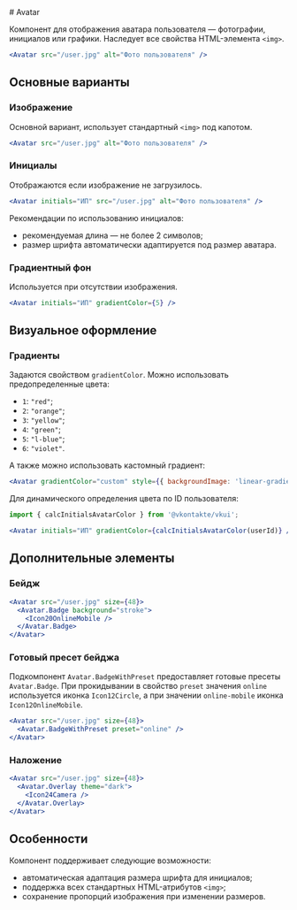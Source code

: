 <Overview>
# Avatar

Компонент для отображения аватара пользователя — фотографии, инициалов или графики. Наследует все свойства HTML-элемента `<img>`.

</Overview>

```jsx
<Avatar src="/user.jpg" alt="Фото пользователя" />
```

## Основные варианты

### Изображение

Основной вариант, использует стандартный `<img>` под капотом.

```jsx
<Avatar src="/user.jpg" alt="Фото пользователя" />
```

### Инициалы

Отображаются если изображение не загрузилось.

```jsx
<Avatar initials="ИП" src="/user.jpg" alt="Фото пользователя" />
```

Рекомендации по использованию инициалов:

- рекомендуемая длина — не более 2 символов;
- размер шрифта автоматически адаптируется под размер аватара.

### Градиентный фон

Используется при отсутствии изображения.

```jsx
<Avatar initials="ИП" gradientColor={5} />
```

## Визуальное оформление

### Градиенты

Задаются свойством `gradientColor`. Можно использовать предопределенные цвета:

- `1`: `"red"`;
- `2`: `"orange"`;
- `3`: `"yellow"`;
- `4`: `"green"`;
- `5`: `"l-blue"`;
- `6`: `"violet"`.

А также можно использовать кастомный градиент:

```jsx
<Avatar gradientColor="custom" style={{ backgroundImage: 'linear-gradient(...)' }} />
```

Для динамического определения цвета по ID пользователя:

```jsx
import { calcInitialsAvatarColor } from '@vkontakte/vkui';

<Avatar initials="ИП" gradientColor={calcInitialsAvatarColor(userId)} />;
```

## Дополнительные элементы

### Бейдж

```jsx
<Avatar src="/user.jpg" size={48}>
  <Avatar.Badge background="stroke">
    <Icon20OnlineMobile />
  </Avatar.Badge>
</Avatar>
```

### Готовый пресет бейджа

Подкомпонент `Avatar.BadgeWithPreset` предоставляет готовые пресеты `Avatar.Badge`.
При прокидывании в свойство `preset` значения `online` используется иконка `Icon12Circle`,
а при значении `online-mobile` иконка `Icon12OnlineMobile`.

```jsx
<Avatar src="/user.jpg" size={48}>
  <Avatar.BadgeWithPreset preset="online" />
</Avatar>
```

### Наложение

```jsx
<Avatar src="/user.jpg" size={48}>
  <Avatar.Overlay theme="dark">
    <Icon24Camera />
  </Avatar.Overlay>
</Avatar>
```

## Особенности

Компонент поддерживает следующие возможности:

- автоматическая адаптация размера шрифта для инициалов;
- поддержка всех стандартных HTML-атрибутов `<img>`;
- сохранение пропорций изображения при изменении размеров.

